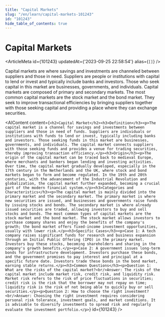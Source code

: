 ```yaml
---
title: "Capital Markets"
slug: "/en/learn/capital-markets-101243"
id: "101243"
hide_table_of_contents: true
---
```



# Capital Markets

<ArticleMeta id={101243} updatedAt={'2023-09-25 22:58:54'} alias={`[]`} />
<div className='border-solid border-b border-t-0 my-4 border-[var(--ifm-color-gray-300)]' />

Capital markets are where savings and investments are channeled between suppliers and those in need. Suppliers are people or institutions with capital to lend or invest and typically include banks and investors. Those who seek capital in this market are businesses, governments, and individuals. Capital markets are composed of primary and secondary markets. The most common capital markets are the stock market and the bond market. They seek to improve transactional efficiencies by bringing suppliers together with those seeking capital and providing a place where they can exchange securities.

<AIContent content={`<h2>Capital Market</h2><h3>Definition</h3><p>The capital market is a channel for savings and investments between suppliers and those in need of funds. Suppliers are individuals or institutions with funds to lend or invest, typically including banks and investors. Those seeking funds in this market are businesses, governments, and individuals. The capital market connects suppliers with those seeking funds and provides a venue for trading securities, thereby improving transaction efficiency.</p><h3>Origin</h3><p>The origin of the capital market can be traced back to medieval Europe, where merchants and bankers began lending and investing activities. Over time, the capital market gradually developed, especially in the 17th century in the Netherlands and the UK, where stock and bond markets began to form and become regulated. In the 19th and 20th centuries, with the advancement of the Industrial Revolution and globalization, the capital market further expanded, becoming a crucial part of the modern financial system.</p><h3>Categories and Characteristics</h3><p>The capital market is mainly divided into the primary market and the secondary market. The primary market is where new securities are issued, and businesses and governments raise funds by issuing stocks and bonds. The secondary market is where already issued securities are traded, allowing investors to buy and sell stocks and bonds. The most common types of capital markets are the stock market and the bond market. The stock market allows investors to purchase company shares and enjoy the benefits of the company's growth; the bond market offers fixed-income investment opportunities, usually with lower risk.</p><h3>Specific Cases</h3><p>Case 1: A tech company raises significant funds for research and business expansion through an Initial Public Offering (IPO) in the primary market. Investors buy these stocks, becoming shareholders and sharing in the company's growth benefits.</p><p>Case 2: A government issues long-term bonds for infrastructure development. Investors purchase these bonds, and the government promises to pay interest and principal at a specific future date. Investors trade these bonds in the bond market, earning stable returns.</p><h3>Common Questions</h3><p>Question 1: What are the risks of the capital market?<br/>Answer: The risks of the capital market include market risk, credit risk, and liquidity risk. Market risk refers to the risk of price fluctuations in securities; credit risk is the risk that the borrower may not repay on time; liquidity risk is the risk of not being able to quickly buy or sell securities.</p><p>Question 2: How to choose the right investment?<br/>Answer: Choosing the right investment requires considering personal risk tolerance, investment goals, and market conditions. It is advisable to diversify investments to spread risk and regularly evaluate the investment portfolio.</p>`} id={101243} />
